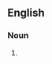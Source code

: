 {{also|puppy dog eyes}}
==English==

===Noun===
{{en-noun|head=[[puppy]]-[[dog]] [[eye]]s|-}}

# {{alternative spelling of|puppy dog eyes|lang=en}}